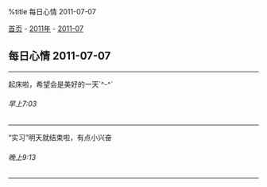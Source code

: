 %title 每日心情 2011-07-07

[[../../../index|首页]] - [[../index|2011年]] - [[index|2011-07]]
==每日心情 2011-07-07==
----
起床啦，希望会是美好的一天`^-^`
======早上7:03======
----
“实习”明天就结束啦，有点小兴奋
======晚上9:13======
----

